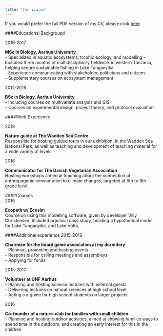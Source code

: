 ```yaml
---
title: "Curriculum"
---
```

If you would prefer the full PDF version of my CV, please click <a href="files/hhjessen_CV.pdf" download>here</a>.
<p>
####Educational Background

<first-column>
2016-2017
</first-column>

<second-column>
**MSc in Biology, Aarhus University**  
- Specialized in aquatic ecosystems, trophic ecology, and modelling 
- Included three months of multidisciplinary fieldwork in western Tanzania, helping secure sustainable fishing in Lake Tanganyika  
- Experience communicating with stakeholder, politicians and citizens  
- Supplementary courses on ecosystem management
</second-column>  

<first-column>
2012-2016
</first-column>

<second-column>
**BSc in Biology, Aarhus University**  
- Including courses on multivariate analysis and GIS  
- Courses on experimental design, project theory, and protocol evaluation
</second-column>
</p>  
  
####Work Experience

<first-column>
2018
</first-column>

<second-column>
**Nature guide at The Wadden Sea Centre**  
Responsible for hosting guided tours in our exhibition, in the Wadden Sea National Park, as well as teaching and development of teaching material for a wide variety of levels.
</second-column>  

<first-column>
2016
</first-column>

<second-column>
**Communicator for The Danish Vegetarian Association**  
Hosting workshops aimed at teaching about the connection of anthropogenic consumption to climate changes, targeted at 6th to 9th grade level.
</second-column>

####Courses  
<first-column>
2016
</first-column>

<second-column>
**Ecopath w/ Ecosim**  
Course on using this modelling software, given by developer Villy Christensen. Included practical case study, building a hypothetical model for Lake Tanganyika, and Lake Volta.
</second-column>

####Additional experience
<first-column>
2015-2018
</first-column>

<second-column>
**Chairman for the board game association at my dormitory**  
- Planning, promoting and hosting events  
- Responsible for calling meetings and assembleys  
- Applying for funds
</second-column>  

<first-column>
2015-2017
</first-column>

<second-column>
**Volunteer at UNF Aarhus**  
- Planning and hosting science lectures with external guests  
- Delivering lectures on natural sciences at high school level  
- Acting a a guide for high school students on larger projects
</second-column>  

<first-column>
2016
</first-column>

<second-column>
**Co-founder of a nature-club for families with small children**  
- Planning and hosting outdoor activities, aimed at showing families ways to spend time in the outdoors, and creating an early interest for this in the children.
</second-column>